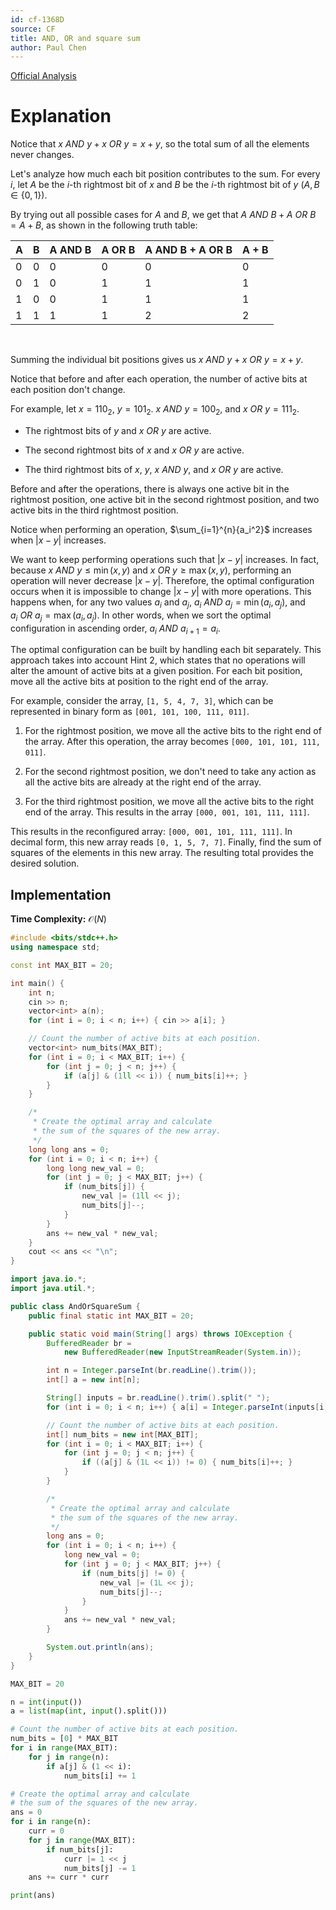 ```yaml
---
id: cf-1368D
source: CF
title: AND, OR and square sum
author: Paul Chen
---
```


[Official Analysis](https://codeforces.com/blog/entry/79027)

# Explanation

<Spoiler title="Hint 1">

Notice that $x \ AND \ y + x \ OR \ y = x + y$, so the total sum of all the elements never changes.

<Spoiler title="Why is this true?">

Let's analyze how much each bit position contributes to the sum. For every $i$, let $A$ be the $i$-th rightmost bit of $x$ and $B$ be the $i$-th rightmost bit of $y$ ($A, B \in \{0, 1\}$).

By trying out all possible cases for $A$ and $B$, we get that $A \ AND \ B + A \ OR \ B = A + B$, as shown in the following truth table:

| A | B | A AND B | A OR B | A AND B + A OR B | A + B |
|---|---|---------|--------|------------------|-------|
| 0 | 0 |    0    |   0    |        0         |   0   |
| 0 | 1 |    0    |   1    |        1         |   1   |
| 1 | 0 |    0    |   1    |        1         |   1   |
| 1 | 1 |    1    |   1    |        2         |   2   |

<br/>

Summing the individual bit positions gives us $x \ AND \ y + x \ OR \ y = x + y$.

</Spoiler>

</Spoiler>

<Spoiler title="Hint 2">

Notice that before and after each operation, the number of active bits at each position don't change.

For example, let $x = 110_2$, $y = 101_2$. $x \ AND \ y = 100_2$, and $x \ OR \ y = 111_2$.

- The rightmost bits of $y$ and $x \ OR \ y$ are active.

- The second rightmost bits of $x$ and $x \ OR \ y$ are active.

- The third rightmost bits of $x$, $y$, $x \ AND \ y$, and $x \ OR \ y$ are active.

Before and after the operations, there is always one active bit in the rightmost position, one active bit in the second rightmost position, and two active bits in the third rightmost position.

</Spoiler>

<Spoiler title="Hint 3">

Notice when performing an operation, $\sum_{i=1}^{n}{a_i^2}$ increases when $|x - y|$ increases.

</Spoiler>

<Spoiler title="Solution">

We want to keep performing operations such that $|x - y|$ increases. In fact, because $x \ AND \ y \leq \min(x, y)$ and $x \ OR \ y \geq \max(x, y)$, performing an operation will never decrease $|x - y|$. Therefore, the optimal configuration occurs when it is impossible to change $|x - y|$ with more operations. This happens when, for any two values $a_i$ and $a_j$, $a_i \ AND \ a_j = \min(a_i, a_j)$, and $a_i \ OR \ a_j = \max(a_i, a_j)$. In other words, when we sort the optimal configuration in ascending order, $a_i \ AND \ a_{i + 1} = a_i$.

The optimal configuration can be built by handling each bit separately. This approach takes into account Hint 2, which states that no operations will alter the amount of active bits at a given position. For each bit position, move all the active bits at position to the right end of the array.

For example, consider the array, `[1, 5, 4, 7, 3]`, which can be represented in binary form as `[001, 101, 100, 111, 011]`.

1. For the rightmost position, we move all the active bits to the right end of the array. After this operation, the array becomes `[000, 101, 101, 111, 011]`.

2. For the second rightmost position, we don't need to take any action as all the active bits are already at the right end of the array.

3. For the third rightmost position, we move all the active bits to the right end of the array. This results in the array `[000, 001, 101, 111, 111]`.

This results in the reconfigured array: `[000, 001, 101, 111, 111]`. In decimal form, this new array reads `[0, 1, 5, 7, 7]`. Finally, find the sum of squares of the elements in this new array. The resulting total provides the desired solution.

</Spoiler>

## Implementation

**Time Complexity:** $\mathcal{O}(N)$


<LanguageSection>

<CPPSection>

```cpp
#include <bits/stdc++.h>
using namespace std;

const int MAX_BIT = 20;

int main() {
	int n;
	cin >> n;
	vector<int> a(n);
	for (int i = 0; i < n; i++) { cin >> a[i]; }

	// Count the number of active bits at each position.
	vector<int> num_bits(MAX_BIT);
	for (int i = 0; i < MAX_BIT; i++) {
		for (int j = 0; j < n; j++) {
			if (a[j] & (1ll << i)) { num_bits[i]++; }
		}
	}

	/*
	 * Create the optimal array and calculate
	 * the sum of the squares of the new array.
	 */
	long long ans = 0;
	for (int i = 0; i < n; i++) {
		long long new_val = 0;
		for (int j = 0; j < MAX_BIT; j++) {
			if (num_bits[j]) {
				new_val |= (1ll << j);
				num_bits[j]--;
			}
		}
		ans += new_val * new_val;
	}
	cout << ans << "\n";
}
```

</CPPSection>

<JavaSection>

```java
import java.io.*;
import java.util.*;

public class AndOrSquareSum {
	public final static int MAX_BIT = 20;

	public static void main(String[] args) throws IOException {
		BufferedReader br =
		    new BufferedReader(new InputStreamReader(System.in));

		int n = Integer.parseInt(br.readLine().trim());
		int[] a = new int[n];

		String[] inputs = br.readLine().trim().split(" ");
		for (int i = 0; i < n; i++) { a[i] = Integer.parseInt(inputs[i]); }

		// Count the number of active bits at each position.
		int[] num_bits = new int[MAX_BIT];
		for (int i = 0; i < MAX_BIT; i++) {
			for (int j = 0; j < n; j++) {
				if ((a[j] & (1L << i)) != 0) { num_bits[i]++; }
			}
		}

		/*
		 * Create the optimal array and calculate
		 * the sum of the squares of the new array.
		 */
		long ans = 0;
		for (int i = 0; i < n; i++) {
			long new_val = 0;
			for (int j = 0; j < MAX_BIT; j++) {
				if (num_bits[j] != 0) {
					new_val |= (1L << j);
					num_bits[j]--;
				}
			}
			ans += new_val * new_val;
		}

		System.out.println(ans);
	}
}
```

</JavaSection>

<PySection>

```py
MAX_BIT = 20

n = int(input())
a = list(map(int, input().split()))

# Count the number of active bits at each position.
num_bits = [0] * MAX_BIT
for i in range(MAX_BIT):
	for j in range(n):
		if a[j] & (1 << i):
			num_bits[i] += 1

# Create the optimal array and calculate
# the sum of the squares of the new array.
ans = 0
for i in range(n):
	curr = 0
	for j in range(MAX_BIT):
		if num_bits[j]:
			curr |= 1 << j
			num_bits[j] -= 1
	ans += curr * curr

print(ans)
```

</PySection>

</LanguageSection>

